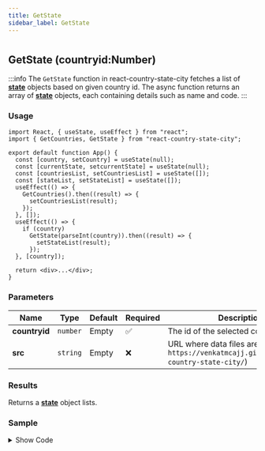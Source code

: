 ```yaml
---
title: GetState
sidebar_label: GetState
---
```


#

## GetState (countryid:Number)

:::info
The `GetState` function in react-country-state-city fetches a list of [**state**](/1.1.11/types/state) objects based on given country id. The async function returns an array of [**state**](/1.1.11/types/state) objects, each containing details such as name and code.
:::


### Usage

```tsx
import React, { useState, useEffect } from "react";
import { GetCountries, GetState } from "react-country-state-city";

export default function App() {
  const [country, setCountry] = useState(null);
  const [currentState, setcurrentState] = useState(null);
  const [countriesList, setCountriesList] = useState([]);
  const [stateList, setStateList] = useState([]);
  useEffect(() => {
    GetCountries().then((result) => {
      setCountriesList(result);
    });
  }, []);
  useEffect(() => {
    if (country)
      GetState(parseInt(country)).then((result) => {
        setStateList(result);
      });
  }, [country]);

  return <div>...</div>;
}
```

### Parameters

| Name          | Type     | Default | Required | Description                                                                                       |
| ------------- | -------- | ------- | -------- | ------------------------------------------------------------------------------------------------- |
| **countryid** | `number` | Empty   | ✅       | The id of the selected country object                                                             |
| **src**       | `string` | Empty   | ❌       | URL where data files are hosted (e.g., `https://venkatmcajj.github.io/react-country-state-city/`) |

### Results

Returns a [**state**](/1.1.11/types/state) object lists.

### Sample

<details>
  <summary>Show Code</summary>
```tsx
import React, { useState, useEffect } from "react";
import { GetCountries, GetState } from "react-country-state-city";
export default function App() {
    const [country, setCountry] = useState(null);
    const [currentState, setcurrentState] = useState(null);
    const [countriesList, setCountriesList] = useState([]);
    const [stateList, setStateList] = useState([]);
    useEffect(() => {
        GetCountries().then((result) => {
            setCountriesList(result);
        });
    }, []);
    useEffect(() => {
        if (country)
            GetState(parseInt(country)).then((result) => {
                setStateList(result);
            });
    }, [country]);
    return (
        <div
            style={{
                border: "1px solid gray",
                borderRadius: "8px",
                padding: "16px",
                marginTop: "16px",
            }}>
            <div style={{ maxWidth: "600px", margin: "auto" }}>
                <h3 style={{ marginTop: 10, marginBottom: 5 }}>Country</h3>
                <select
                    onChange={(e) => setCountry(e.target.value)}
                    value={country}
                    style={{ width: "100%", minHeight: 40 }}
                >
                    <option value={""}>-- Select Country --</option>
                    {countriesList.map((_country) => (
                        <option key={_country.id} value={_country.id}>
                            {_country.name}
                        </option>
                    ))}
                </select>
                <h3 style={{ marginTop: 10, marginBottom: 5 }}>State</h3>
                <select
                    onChange={(e) => setcurrentState(e.target.value)}
                    value={currentState}
                    style={{ width: "100%", minHeight: 40 }}
                >
                    <option value={""}>-- Select State --</option>
                    {stateList.map((_state) => (
                        <option key={_state.id} value={_state.id}>
                            {_state.name}
                        </option>
                    ))}
                </select>
            </div>
        </div>
    );
}
```
</details>
<Statesample />
